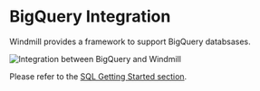 
# BigQuery Integration

Windmill provides a framework to support BigQuery databsases.

![Integration between BigQuery and Windmill](../assets/integrations/bigquery_header.png 'Connect a BigQuery instance with Windmill')

Please refer to the [SQL Getting Started section](../getting_started/0_scripts_quickstart/5_sql_quickstart/index.mdx).

<div class="grid grid-cols-2 gap-6 mb-4">
	<DocCard
		title="SQL (PostgreSQL, MySQL, BigQuery, Snowflake) Quickstart"
		description="Learn how to build your first script in PostgreSQL, MySQL, BigQuery, Snowflake."
		href="/docs/getting_started/scripts_quickstart/sql"
	/>
</div>